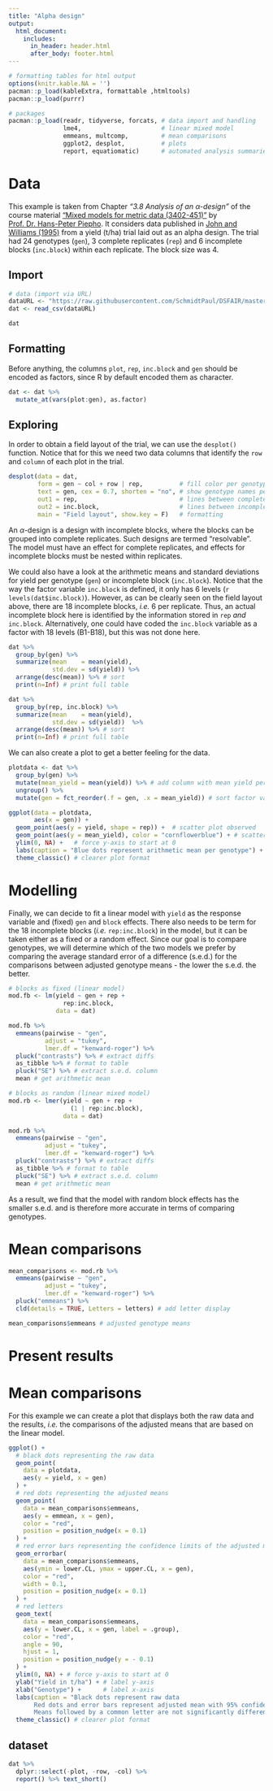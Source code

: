 ```yaml
---
title: "Alpha design"
output: 
  html_document:
    includes:
      in_header: header.html
      after_body: footer.html		
---
```


```r
# formatting tables for html output
options(knitr.kable.NA = '')
pacman::p_load(kableExtra, formattable ,htmltools)
pacman::p_load(purrr)
```

```r
# packages
pacman::p_load(readr, tidyverse, forcats, # data import and handling
               lme4,                      # linear mixed model 
               emmeans, multcomp,         # mean comparisons
               ggplot2, desplot,          # plots
               report, equatiomatic)      # automated analysis summaries
```

# Data

This example is taken from Chapter *"3.8 Analysis of an $\alpha$-design"* of the course material ["Mixed models for metric data (3402-451)"](https://www.uni-hohenheim.de/en/module-catalogue/lehrveranstaltung/mixed-models-for-metric-data-3402-451){target="_blank"} by [Prof. Dr. Hans-Peter Piepho](https://www.uni-hohenheim.de/organisation?tx_base_lsfcontentadmin%5BlsfPerson%5D=6257){target="_blank"}. It considers data published in [John and Williams (1995)](https://onlinelibrary.wiley.com/doi/abs/10.1002/bimj.4710380703){target="_blank"} from a yield (t/ha) trial laid out as an alpha design. The trial had 24 genotypes (`gen`), 3 complete replicates (`rep`) and 6 incomplete blocks (`inc.block`) within each replicate. The block size was 4.

## Import

```r
# data (import via URL)
dataURL <- "https://raw.githubusercontent.com/SchmidtPaul/DSFAIR/master/data/John%26Williams1995.csv"
dat <- read_csv(dataURL)

dat
```

## Formatting
Before anything, the columns `plot`, `rep`, `inc.block` and `gen` should be encoded as factors, since R by default encoded them as character.

```r
dat <- dat %>% 
  mutate_at(vars(plot:gen), as.factor)
```

## Exploring

In order to obtain a field layout of the trial, we can use the `desplot()` function. Notice that for this we need two data columns that identify the `row` and `column` of each plot in the trial. 

```r
desplot(data = dat,
        form = gen ~ col + row | rep,          # fill color per genotype, headers per replicate
        text = gen, cex = 0.7, shorten = "no", # show genotype names per plot
        out1 = rep,                            # lines between complete blocks/replicates
        out2 = inc.block,                      # lines between incomplete blocks
        main = "Field layout", show.key = F)   # formatting
```

An $\alpha$-design is a design with incomplete blocks, where the blocks can be grouped into complete replicates. Such designs are termed “resolvable”. The model must have an effect for complete replicates, and effects for incomplete blocks must be nested within replicates.

We could also have a look at the arithmetic means and standard deviations for yield per genotype (`gen`) or incomplete block (`inc.block`). Notice that the way the factor variable `inc.block` is defined, it only has 6 levels (`r levels(dat$inc.block)`). However, as can be clearly seen on the field layout above, there are 18 incomplete blocks, *i.e.* 6 per replicate. Thus, an actual incomplete block here is identified by the information stored in `rep` *and* `inc.block`. Alternatively, one could have coded the `inc.block` variable as a factor with 18 levels (B1-B18), but this was not done here.

<div class = "row"> <div class = "col-md-6">
```r
dat %>% 
  group_by(gen) %>% 
  summarize(mean    = mean(yield),
            std.dev = sd(yield)) %>% 
  arrange(desc(mean)) %>% # sort
  print(n=Inf) # print full table
```
</div> <div class = "col-md-6">
```r
dat %>% 
  group_by(rep, inc.block) %>% 
  summarize(mean    = mean(yield),
            std.dev = sd(yield))  %>% 
  arrange(desc(mean)) %>% # sort
  print(n=Inf) # print full table
```
</div> </div>

We can also create a plot to get a better feeling for the data.

```r
plotdata <- dat %>% 
  group_by(gen) %>% 
  mutate(mean_yield = mean(yield)) %>% # add column with mean yield per gen
  ungroup() %>% 
  mutate(gen = fct_reorder(.f = gen, .x = mean_yield)) # sort factor variable by mean yield

ggplot(data = plotdata, 
       aes(x = gen)) +
  geom_point(aes(y = yield, shape = rep)) +  # scatter plot observed
  geom_point(aes(y = mean_yield), color = "cornflowerblue") + # scatter plot mean
  ylim(0, NA) +   # force y-axis to start at 0
  labs(caption = "Blue dots represent arithmetic mean per genotype") +
  theme_classic() # clearer plot format 
```

# Modelling

Finally, we can decide to fit a linear model with `yield` as the response variable and (fixed) `gen` and `block` effects. There also needs to be term for the 18 incomplete blocks (*i.e.* `rep:inc.block`) in the model, but it can be taken either as a fixed or a random effect. Since our goal is to compare genotypes, we will determine which of the two models we prefer by comparing the average standard error of a difference (s.e.d.) for the comparisons between adjusted genotype means - the lower the s.e.d. the better.

<div class = "row"> <div class = "col-md-6">
```r
# blocks as fixed (linear model)
mod.fb <- lm(yield ~ gen + rep +
               rep:inc.block,
             data = dat)

mod.fb %>%
  emmeans(pairwise ~ "gen",
          adjust = "tukey",
          lmer.df = "kenward-roger") %>%
  pluck("contrasts") %>% # extract diffs
  as_tibble %>% # format to table
  pluck("SE") %>% # extract s.e.d. column
  mean # get arithmetic mean
```
</div> <div class = "col-md-6">
```r
# blocks as random (linear mixed model)
mod.rb <- lmer(yield ~ gen + rep +
                 (1 | rep:inc.block),
               data = dat)

mod.rb %>%
  emmeans(pairwise ~ "gen",
          adjust = "tukey",
          lmer.df = "kenward-roger") %>%
  pluck("contrasts") %>% # extract diffs
  as_tibble %>% # format to table
  pluck("SE") %>% # extract s.e.d. column
  mean # get arithmetic mean
```
</div> </div>

As a result, we find that the model with random block effects has the smaller s.e.d. and is therefore more accurate in terms of comparing genotypes.

# Mean comparisons

```r
mean_comparisons <- mod.rb %>%
  emmeans(pairwise ~ "gen",
          adjust = "tukey",
          lmer.df = "kenward-roger") %>%
  pluck("emmeans") %>%
  cld(details = TRUE, Letters = letters) # add letter display

mean_comparisons$emmeans # adjusted genotype means
```

# Present results

# Mean comparisons

For this example we can create a plot that displays both the raw data and the results, *i.e.* the comparisons of the adjusted means that are based on the linear model.

```r
ggplot() +
  # black dots representing the raw data
  geom_point(
    data = plotdata,
    aes(y = yield, x = gen)
  ) +
  # red dots representing the adjusted means
  geom_point(
    data = mean_comparisons$emmeans,
    aes(y = emmean, x = gen),
    color = "red",
    position = position_nudge(x = 0.1)
  ) +
  # red error bars representing the confidence limits of the adjusted means
  geom_errorbar(
    data = mean_comparisons$emmeans,
    aes(ymin = lower.CL, ymax = upper.CL, x = gen),
    color = "red",
    width = 0.1,
    position = position_nudge(x = 0.1)
  ) +
  # red letters 
  geom_text(
    data = mean_comparisons$emmeans,
    aes(y = lower.CL, x = gen, label = .group),
    color = "red",
    angle = 90,
    hjust = 1,
    position = position_nudge(y = - 0.1)
  ) + 
  ylim(0, NA) + # force y-axis to start at 0
  ylab("Yield in t/ha") + # label y-axis
  xlab("Genotype") +      # label x-axis
  labs(caption = "Black dots represent raw data
       Red dots and error bars represent adjusted mean with 95% confidence limits per genotype
       Means followed by a common letter are not significantly different according to the Tukey-test") +
  theme_classic() # clearer plot format 
```

## dataset

```r
dat %>% 
  dplyr::select(-plot, -row, -col) %>% 
  report() %>% text_short()
```
